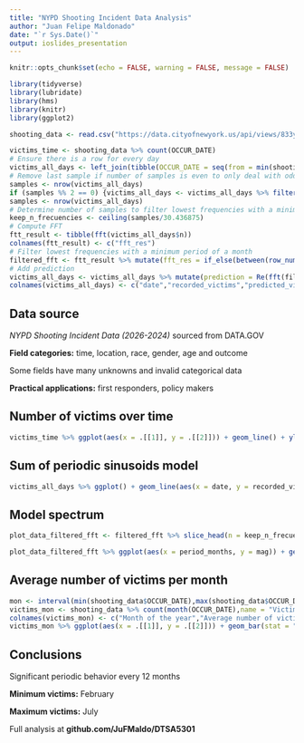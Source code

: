 ---
title: "NYPD Shooting Incident Data Analysis"
author: "Juan Felipe Maldonado"
date: "`r Sys.Date()`"
output: ioslides_presentation
---

```{r setup, include=FALSE}
knitr::opts_chunk$set(echo = FALSE, warning = FALSE, message = FALSE)
```

```{r loadLibraries, include=FALSE}
library(tidyverse)
library(lubridate)
library(hms)
library(knitr)
library(ggplot2)
```

```{r importData, include=FALSE}
shooting_data <- read.csv("https://data.cityofnewyork.us/api/views/833y-fsy8/rows.csv") %>% select(c("INCIDENT_KEY","OCCUR_DATE","OCCUR_TIME")) %>% mutate(INCIDENT_KEY = as_factor(INCIDENT_KEY)) %>% mutate(OCCUR_DATE = mdy(OCCUR_DATE)) %>% mutate(OCCUR_TIME = as_hms(OCCUR_TIME))
```

```{r fftModel, include=FALSE}
victims_time <- shooting_data %>% count(OCCUR_DATE)
# Ensure there is a row for every day
victims_all_days <- left_join(tibble(OCCUR_DATE = seq(from = min(shooting_data$OCCUR_DATE), to = max(shooting_data$OCCUR_DATE), by = "day")), victims_time, by="OCCUR_DATE") %>% replace(is.na(.), 0)
# Remove last sample if number of samples is even to only deal with odd FFT
samples <- nrow(victims_all_days)
if (samples %% 2 == 0) {victims_all_days <- victims_all_days %>% filter(row_number() < n())}
samples <- nrow(victims_all_days)
# Determine number of samples to filter lowest frequencies with a minimum period of a month
keep_n_frecuencies <- ceiling(samples/30.436875)
# Compute FFT
ftt_result <- tibble(fft(victims_all_days$n))
colnames(ftt_result) <- c("fft_res")
# Filter lowest frequencies with a minimum period of a month
filtered_fft <- ftt_result %>% mutate(fft_res = if_else(between(row_number(),keep_n_frecuencies + 2, samples - keep_n_frecuencies), 0, fft_res))
# Add prediction
victims_all_days <- victims_all_days %>% mutate(prediction = Re(fft(filtered_fft %>% getElement("fft_res"), inverse = TRUE))/samples)
colnames(victims_all_days) <- c("date","recorded_victims","predicted_victims")
```

## Data source

*NYPD Shooting Incident Data (2026-2024)* sourced from DATA.GOV

**Field categories:** time, location, race, gender, age and outcome

Some fields have many unknowns and invalid categorical data

**Practical applications:** first responders, policy makers

## Number of victims over time

```{r victimsTimePlot}
victims_time %>% ggplot(aes(x = .[[1]], y = .[[2]])) + geom_line() + ylab("Victims") + xlab("Year")
```

## Sum of periodic sinusoids model

```{r victimsPredictionTimePlot}
victims_all_days %>% ggplot() + geom_line(aes(x = date, y = recorded_victims, color = "Recorded")) + geom_line(aes(x = date, y = predicted_victims, color = "Predicted")) + xlab("Year") + ylab("Victims") + labs(color = "")
```

## Model spectrum

```{r modelSpectrumPlot}
plot_data_filtered_fft <- filtered_fft %>% slice_head(n = keep_n_frecuencies + 1) %>% filter(row_number() > 1) %>% mutate(period_months = samples/(row_number()*30.436875)) %>% mutate(mag = Mod(fft_res)/samples)

plot_data_filtered_fft %>% ggplot(aes(x = period_months, y = mag)) + geom_line() + xlab("Signal period (Months)") + ylab("Magnitude") + ggtitle("Graphical representation of the model's periodic components")
```

## Average number of victims per month

```{r victimsByMonthPlot}
mon <- interval(min(shooting_data$OCCUR_DATE),max(shooting_data$OCCUR_DATE)) %/% months(1) 
victims_mon <- shooting_data %>% count(month(OCCUR_DATE),name = "Victims") %>% mutate(Victims = Victims/mon)
colnames(victims_mon) <- c("Month of the year","Average number of victims")
victims_mon %>% ggplot(aes(x = .[[1]], y = .[[2]])) + geom_bar(stat = "identity") + scale_x_discrete(name ="Month of the year", limits=1:12) + ylab("Average number of victims")
```

## Conclusions

Significant periodic behavior every 12 months

**Minimum victims:** February

**Maximum victims:** July

Full analysis at **github.com/JuFMaldo/DTSA5301**
